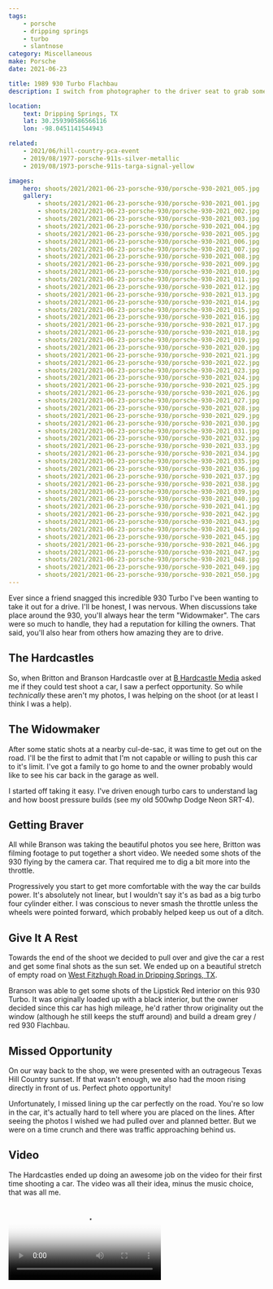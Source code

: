 ```yaml
---
tags:
    - porsche
    - dripping springs
    - turbo
    - slantnose
category: Miscellaneous
make: Porsche
date: 2021-06-23

title: 1989 930 Turbo Flachbau
description: I switch from photographer to the driver seat to grab some rolling shots of a Porsche 930 Turbo.

location:
    text: Dripping Springs, TX
    lat: 30.259390586566116
    lon: -98.0451141544943

related:
    - 2021/06/hill-country-pca-event
    - 2019/08/1977-porsche-911s-silver-metallic
    - 2019/08/1973-porsche-911s-targa-signal-yellow

images:
    hero: shoots/2021/2021-06-23-porsche-930/porsche-930-2021_005.jpg
    gallery:
        - shoots/2021/2021-06-23-porsche-930/porsche-930-2021_001.jpg
        - shoots/2021/2021-06-23-porsche-930/porsche-930-2021_002.jpg
        - shoots/2021/2021-06-23-porsche-930/porsche-930-2021_003.jpg
        - shoots/2021/2021-06-23-porsche-930/porsche-930-2021_004.jpg
        - shoots/2021/2021-06-23-porsche-930/porsche-930-2021_005.jpg
        - shoots/2021/2021-06-23-porsche-930/porsche-930-2021_006.jpg
        - shoots/2021/2021-06-23-porsche-930/porsche-930-2021_007.jpg
        - shoots/2021/2021-06-23-porsche-930/porsche-930-2021_008.jpg
        - shoots/2021/2021-06-23-porsche-930/porsche-930-2021_009.jpg
        - shoots/2021/2021-06-23-porsche-930/porsche-930-2021_010.jpg
        - shoots/2021/2021-06-23-porsche-930/porsche-930-2021_011.jpg
        - shoots/2021/2021-06-23-porsche-930/porsche-930-2021_012.jpg
        - shoots/2021/2021-06-23-porsche-930/porsche-930-2021_013.jpg
        - shoots/2021/2021-06-23-porsche-930/porsche-930-2021_014.jpg
        - shoots/2021/2021-06-23-porsche-930/porsche-930-2021_015.jpg
        - shoots/2021/2021-06-23-porsche-930/porsche-930-2021_016.jpg
        - shoots/2021/2021-06-23-porsche-930/porsche-930-2021_017.jpg
        - shoots/2021/2021-06-23-porsche-930/porsche-930-2021_018.jpg
        - shoots/2021/2021-06-23-porsche-930/porsche-930-2021_019.jpg
        - shoots/2021/2021-06-23-porsche-930/porsche-930-2021_020.jpg
        - shoots/2021/2021-06-23-porsche-930/porsche-930-2021_021.jpg
        - shoots/2021/2021-06-23-porsche-930/porsche-930-2021_022.jpg
        - shoots/2021/2021-06-23-porsche-930/porsche-930-2021_023.jpg
        - shoots/2021/2021-06-23-porsche-930/porsche-930-2021_024.jpg
        - shoots/2021/2021-06-23-porsche-930/porsche-930-2021_025.jpg
        - shoots/2021/2021-06-23-porsche-930/porsche-930-2021_026.jpg
        - shoots/2021/2021-06-23-porsche-930/porsche-930-2021_027.jpg
        - shoots/2021/2021-06-23-porsche-930/porsche-930-2021_028.jpg
        - shoots/2021/2021-06-23-porsche-930/porsche-930-2021_029.jpg
        - shoots/2021/2021-06-23-porsche-930/porsche-930-2021_030.jpg
        - shoots/2021/2021-06-23-porsche-930/porsche-930-2021_031.jpg
        - shoots/2021/2021-06-23-porsche-930/porsche-930-2021_032.jpg
        - shoots/2021/2021-06-23-porsche-930/porsche-930-2021_033.jpg
        - shoots/2021/2021-06-23-porsche-930/porsche-930-2021_034.jpg
        - shoots/2021/2021-06-23-porsche-930/porsche-930-2021_035.jpg
        - shoots/2021/2021-06-23-porsche-930/porsche-930-2021_036.jpg
        - shoots/2021/2021-06-23-porsche-930/porsche-930-2021_037.jpg
        - shoots/2021/2021-06-23-porsche-930/porsche-930-2021_038.jpg
        - shoots/2021/2021-06-23-porsche-930/porsche-930-2021_039.jpg
        - shoots/2021/2021-06-23-porsche-930/porsche-930-2021_040.jpg
        - shoots/2021/2021-06-23-porsche-930/porsche-930-2021_041.jpg
        - shoots/2021/2021-06-23-porsche-930/porsche-930-2021_042.jpg
        - shoots/2021/2021-06-23-porsche-930/porsche-930-2021_043.jpg
        - shoots/2021/2021-06-23-porsche-930/porsche-930-2021_044.jpg
        - shoots/2021/2021-06-23-porsche-930/porsche-930-2021_045.jpg
        - shoots/2021/2021-06-23-porsche-930/porsche-930-2021_046.jpg
        - shoots/2021/2021-06-23-porsche-930/porsche-930-2021_047.jpg
        - shoots/2021/2021-06-23-porsche-930/porsche-930-2021_048.jpg
        - shoots/2021/2021-06-23-porsche-930/porsche-930-2021_049.jpg
        - shoots/2021/2021-06-23-porsche-930/porsche-930-2021_050.jpg
---
```



Ever since a friend snagged this incredible 930 Turbo I've been wanting to take it out for a drive. I'll be honest, I was nervous. When discussions take place around the 930, you'll always hear the term "Widowmaker". The cars were so much to handle, they had a reputation for killing the owners. That said, you'll also hear from others how amazing they are to drive.

## The Hardcastles

So, when Britton and Branson Hardcastle over at [B Hardcastle Media](https://www.bhardcastle.com/) asked me if they could test shoot a car, I saw a perfect opportunity. So while _technically_ these aren't my photos, I was helping on the shoot (or at least I think I was a help).

## The Widowmaker

After some static shots at a nearby cul-de-sac, it was time to get out on the road. I'll be the first to admit that I'm not capable or willing to push this car to it's limit. I've got a family to go home to and the owner probably would like to see his car back in the garage as well.

I started off taking it easy. I've driven enough turbo cars to understand lag and how boost pressure builds (see my old 500whp Dodge Neon SRT-4).

## Getting Braver

All while Branson was taking the beautiful photos you see here, Britton was filming footage to put together a short video. We needed some shots of the 930 flying by the camera car. That required me to dig a bit more into the throttle.

Progressively you start to get more comfortable with the way the car builds power. It's absolutely not linear, but I wouldn't say it's as bad as a big turbo four cylinder either. I was conscious to never smash the throttle unless the wheels were pointed forward, which probably helped keep us out of a ditch.

## Give It A Rest

Towards the end of the shoot we decided to pull over and give the car a rest and get some final shots as the sun set. We ended up on a beautiful stretch of empty road on [West Fitzhugh Road in Dripping Springs, TX](https://goo.gl/maps/tA78JHiVg4dXSwHp8).

Branson was able to get some shots of the Lipstick Red interior on this 930 Turbo. It was originally loaded up with a black interior, but the owner decided since this car has high mileage, he'd rather throw originality out the window (although he still keeps the stuff around) and build a dream grey / red 930 Flachbau.

## Missed Opportunity

On our way back to the shop, we were presented with an outrageous Texas Hill Country sunset. If that wasn't enough, we also had the moon rising directly in front of us. Perfect photo opportunity!

Unfortunately, I missed lining up the car perfectly on the road. You're so low in the car, it's actually hard to tell where you are placed on the lines. After seeing the photos I wished we had pulled over and planned better. But we were on a time crunch and there was traffic approaching behind us.

## Video

The Hardcastles ended up doing an awesome job on the video for their first time shooting a car. The video was all their idea, minus the music choice, that was all me.

<Video src="/shoots/2021/2021-06-23-porsche-930/1989-porsche-930-turbo-flachbau.mp4" poster="/shoots/2021/2021-06-23-porsche-930/porsche-930-2021_040.jpg" />

## Conclusion

I've had plenty of opportunities to drive 60's and 70's air cooled Porsches. I really do enjoy them. As good as they are, this car is just perfection. I love the styling, the widebody and the drama of the turbo flat-6.
